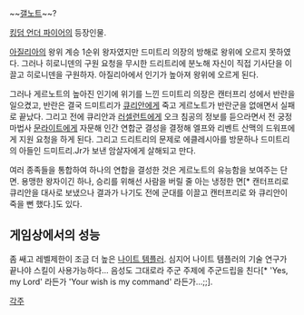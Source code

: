 ~~[[갤노트]]~~?

[[킹덤 언더 파이어]]의 등장인물.

[[아질리아]]의 왕위 계승 1순위 왕자였지만 드미트리 의장의 방해로 왕위에 오르지 못하였다. 그러나 히로니덴의 구원 요청을 무시한 드리트리에 분노해 자신이 직접 기사단을 이끌고 히로니덴을 구원하자. 아질리아에서 인기가 높아져 왕위에 오르게 된다.

그러나 게르노트의 높아진 인기에 위기를 느낀 드미트리 의장은 캔터프리 성에서 반란을 일으켰고, 반란은 결국 드미트리가 [[큐리안]]에게 죽고 게르노트가 반란군을 없애면서 실패로 끝났다. 그리고 전에 큐리안과 [[러셀런트]]에게 오크 침공의 정보를 듣으라면서 전 궁정마법사 [[문라이트]]에게 자문해 인간 연합군 결성을 결정해 엘프와 리벤트 산맥의 드워프에게 지원 요청을 하게 된다. 그리고 드리트리의 문제로 에클레시아를 방문하나 드미트리의 아들인 드미트리.Jr가 보낸 암살자에게 살해되고 만다.

여러 종족들을 통합하여 하나의 연합을 결성한 것은 게르노트의 유능함을 보여주는 단면.
용맹한 왕자이긴 하나, 승리를 위해선 사람을 버릴 줄 아는 냉정한 면[* 캔터프리로 큐리안을 대사로 보냈으나 결과가 나기도 전에 군대를 이끌고 캔터프리로 와 큐리안이 죽을 뻔 했다.]도 있다.

== 게임상에서의 성능 ==
좀 쌔고 레벨제한이 조금 더 높은 [[나이트 템플러]]. 심지어 나이트 템플러의 기술 연구가 끝나야 스킬이 사용가능하다... 음성도 그대로라 주군 주제에 주군드립을 친다[* 'Yes, my Lord' 라든가 'Your wish is my command' 라든가...;;].

[[각주]]
